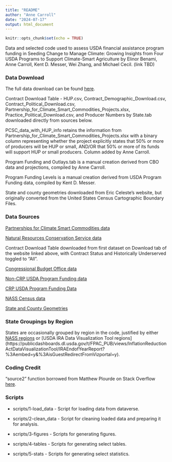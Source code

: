 ```yaml
---
title: "README"
author: "Anne Carroll"
date: "2024-07-17"
output: html_document
---
```


```r
knitr::opts_chunk$set(echo = TRUE)
```

Data and selected code used to assess USDA financial assistance program funding in Seeding Change to Manage Climate: Growing Insights from Four USDA Programs to Support Climate-Smart Agriculture by Elinor Benami, Anne Carroll, Kent D. Messer, Wei Zhang, and Michael Cecil. (link TBD)

### Data Download

The full data download can be found [here](https://doi.org/10.7910/DVN/MMXD4Y).

Contract Download Table - HUP.csv, Contract_Demographic_Download.csv, Contract_Political_Download.csv, Partnership_for_Climate_Smart_Commodities_Projects.xlsx, Practice_Political_Download.csv, and Producer Numbers by State.tab downloaded directly from sources below.

PCSC_data_with_HUP_info retains the information from Partnership_for_Climate_Smart_Commodities_Projects.xlsx with a binary column representing whether the project explicitly states that 50% or more of producers will be HUP or small, AND/OR that 50% or more of its funds will support HUP or small producers. Column added by Anne Carroll.

Program Funding and Outlays.tab is a manual creation derived from CBO data and projections, compiled by Anne Carroll.

Program Funding Levels is a manual creation derived from USDA Program Funding data, compiled by Kent D. Messer.

State and county geometries downloaded from Eric Celeste's website, but originally converted from the United States Census Cartographic Boundary Files. 

### Data Sources

[Partnerships for Climate Smart Commodities data](https://publicdashboards.dl.usda.gov/t/FPAC_PUB/views/PartnershipsForClimate-SmartCommodities/DataDownload?%3Aembed=y&%3AisGuestRedirectFromVizportal=y)

[Natural Resources Conservation Service data](https://www.farmers.gov/data/financial-assistance-download)

Contract Download Table downloaded from first dataset on Download tab of the website linked above, with Contract Status and Historically Underserved toggled to "All".

[Congressional Budget Office data](https://www.cbo.gov/system/files/2024-02/51317-2024-02-usda.pdf)

[Non-CRP USDA Program Funding data](https://publicdashboards.dl.usda.gov/t/FPAC_PUB/views/RCAConservationProgramObligations1/ConservationProgramObligations?%3Adisplay_count=n&%3Aembed=y&%3AisGuestRedirectFromVizportal=y&%3Aorigin=viz_share_link&%3AshowAppBanner=false&%3AshowVizHome=n)

[CRP USDA Program Funding Data](https://www.fsa.usda.gov/Assets/USDA-FSA-Public/usdafiles/Conservation/Excel/CRPHistoryState86-22.xlsx)

[NASS Census data](https://quickstats.nass.usda.gov/results/22649D58-38F7-3929-8C15-FE100B451C33)

[State and County Geometries](https://eric.clst.org/tech/usgeojson/)

### State Groupings by Region

States are occasionally grouped by region in the code, justified by either [NASS regions](https://www.nass.usda.gov/Statistics_by_State/RFO/index.php) or [USDA IRA Data Visualization Tool regions] (https://publicdashboards.dl.usda.gov/t/FPAC_PUB/views/InflationReductionActDataVisualizationTool/IRAEndofYearReport?%3Aembed=y&%3AisGuestRedirectFromVizportal=y).

### Coding Credit

"source2" function borrowed from Matthew Plourde on Stack Overflow [here](https://stackoverflow.com/questions/12214963/source-only-part-of-a-file).

### Scripts

* scripts/1-load_data - Script for loading data from dataverse.

* scripts/2-clean_data - Script for cleaning loaded data and preparing it for analysis.

* scripts/3-figures - Scripts for generating figures.

* scripts/4-tables - Scripts for generating select tables.

* scripts/5-stats - Scripts for generating select statistics.
